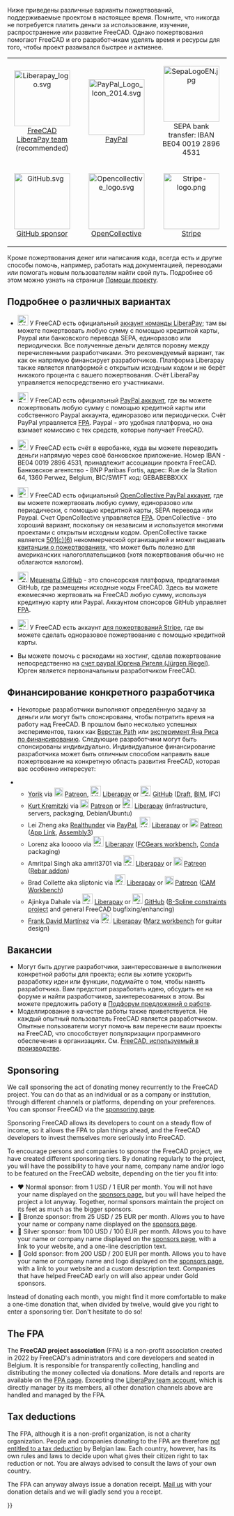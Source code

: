 <languages/>
Ниже приведены различные варианты пожертвований, поддерживаемые проектом в настоящее время. Помните, что никогда не потребуется платить деньги за использование, изучение, распространение или развитие FreeCAD. Однако пожертвования помогают FreeCAD и его разработчикам уделять время и ресурсы для того, чтобы проект развивался быстрее и активнее.
{| align="center" cellpadding="20" style="font-size:120%"
| align=center | [[Image:Liberapay_logo.svg|128px]]
[https://liberapay.com/FreeCAD FreeCAD LiberaPay team] (recommended)
|
| align=center | [[Image:PayPal Logo Icon 2014.svg|128px]]
[https://www.paypal.com/donate/?hosted_button_id=M3Z8BGW6DB69Q PayPal]
|
| align=center | [[Image:SepaLogoEN.jpg|128px]]
SEPA bank transfer: IBAN BE04 0019 2896 4531
|-
| align=center | [[Image:GitHub.svg|128px]]
[https://github.com/sponsors/FreeCAD GitHub sponsor]
|
| align=center | [[Image:Opencollective_logo.svg|128px]]
[https://opencollective.com/freecad OpenCollective]
|
| align=center | [[Image:Stripe-logo.png|128px]]
[https://donate.stripe.com/14k3ei9TYgwFclq145 Stripe]
|}

Кроме пожертвования денег или написания кода, всегда есть и другие способы помочь, например, работать над документацией, переводами или помогать новым пользователям найти свой путь. Подробнее об этом можно узнать на странице [[Help FreeCAD/ru|Помощи проекту]].

<span id="More_details_about_the_different_options"></span>
== Подробнее о различных вариантах ==

* [[File:Liberapay_logo.svg|24px]] У FreeCAD есть официальный [https://liberapay.com/FreeCAD аккаунт команды LiberaPay]; там вы можете пожертвовать любую сумму с помощью кредитной карты, Paypal или банковского перевода SEPA, единоразово или периодически. Все полученные деньги делятся поровну между перечисленными разработчиками. Это рекомендуемый вариант, так как он напрямую финансирует разработчиков. Платформа Liberapay также является платформой с открытым исходным кодом и не берёт никакого процента с вашего пожертвования. Счёт LiberaPay управляется непосредственно его участниками.

* [[File:PayPal Logo Icon 2014.svg|24px]] У FreeCAD есть официальный [https://www.paypal.com/donate/?hosted_button_id=M3Z8BGW6DB69Q PayPal аккаунт], где вы можете пожертвовать любую сумму с помощью кредитной карты или собственного Paypal аккаунта, единоразово или периодически. Счёт PayPal управляется [https://github.com/FreeCAD/FPA FPA]. Paypal - это удобная платформа, но она взимает комиссию с тех средств, которые получает FreeCAD.

* [[File:SepaLogoEN.jpg|24px]] У FreeCAD есть счёт в евробанке, куда вы можете переводить деньги напрямую через своё банковское приложение. Номер IBAN - BE04 0019 2896 4531, принадлежит ассоциации проекта FreeCAD. Банковское агентство - BNP Paribas Fortis, адрес: Rue de la Station 64, 1360 Perwez, Belgium, BIC/SWIFT код: GEBABEBBXXX

* [[File:Opencollective_logo.svg|24px]] У FreeCAD есть официальный [https://opencollective.com/freecad OpenCollective PayPal аккаунт], где вы можете пожертвовать любую сумму, единоразово или периодически, с помощью кредитной карты, SEPA перевода или Paypal. Счет OpenCollective управляется [https://github.com/FreeCAD/FPA FPA]. OpenCollective - это хороший вариант, поскольку он независим и используется многими проектами с открытым исходным кодом. OpenCollective также является [https://en.wikipedia.org/wiki/501(c)_organization 501(c)(6)] некоммерческой организацией и может выдавать [https://docs.opencollective.com/help/financial-contributors/receipts квитанции о пожертвованиях], что может быть полезно для американских налогоплательщиков (хотя пожертвования обычно не облагаются налогом).

* [[File: GitHub.svg|24px]] [https://github.com/sponsors/FreeCAD Меценаты GitHub] - это спонсорская платформа, предлагаемая GitHub, где размещены исходные коды FreeCAD. Здесь вы можете ежемесячно жертвовать на FreeCAD любую сумму, используя кредитную карту или Paypal. Аккаунтом спонсоров GitHub управляет [https://github.com/FreeCAD/FPA FPA]. 

* [[File:Stripe-logo.png|24px]] У FreeCAD есть аккаунт [https://donate.stripe.com/14k3ei9TYgwFclq145 для пожертвований Stripe], где вы можете сделать одноразовое пожертвование с помощью кредитной карты.

* Вы можете помочь с расходами на хостинг, сделав пожертвование непосредственно на [https://www.paypal.com/cgi-bin/webscr?item_name=Donation+to+FreeCAD&cmd=_donations&business=Mail%40juergen-riegel.net счет paypal Юргена Ригеля (Jürgen Riegel)]. Юрген является первоначальным разработчиком FreeCAD.

<span id="Funding_a_specific_developer"></span>
== Финансирование конкретного разработчика ==

* Некоторые разработчики выполняют определённую задачу за деньги или могут быть спонсированы, чтобы потратить время на работу над FreeCAD. В прошлом было несколько успешных экспериментов, таких как [[Path_Workbench/ru|Верстак Path]] или [https://opendeveloperfunding.wordpress.com/ эксперимент Яна Риса по финансированию]. Следующие разработчики могут быть спонсированы индивидуально. Индивидуальное финансирование разработчика может быть отличным способом направить ваше пожертвование на конкретную область развития FreeCAD, которая вас особенно интересует:

** [[User:Yorik|Yorik]] via [[File:patreonporange.png|20px|yorikvanhavre|link=https://www.patreon.com/yorikvanhavre]] [https://www.patreon.com/yorikvanhavre Patreon], [[File:Liberapay_logo.svg|24px]] [https://liberapay.com/yorik Liberapay] or [[File: GitHub.svg|24px]] [https://github.com/sponsors/yorikvanhavre GitHub] ([[Draft_Workbench|Draft]], [[BIM_Workbench|BIM]], IFC)
** [[User:Kkremitzki|Kurt Kremitzki]] via [[File:patreonporange.png|20px|kkremitzki|link=https://www.patreon.com/kkremitzki]] [https://www.patreon.com/kkremitzki Patreon] or [[File:Liberapay_logo.svg|24px]] [https://liberapay.com/kkremitzki Liberapay] (infrastructure, servers, packaging, Debian/Ubuntu)
** Lei Zheng aka [https://github.com/realthunder Realthunder] via [https://www.paypal.com/cgi-bin/webscr?cmd=_s-xclick&hosted_button_id=2SM8GY3U2UUJN PayPal], [[File:Liberapay_logo.svg|24px]] [https://liberapay.com/realthunder/ Liberapay] or [[File:patreonporange.png|20px|Patreon]] [https://www.patreon.com/thundereal Patreon] ([[App_Link|App Link]], [[Assembly3|Assembly3]])
** Lorenz aka looooo via [[File:Liberapay_logo.svg|24px]] [https://liberapay.com/looooo/donate Liberapay] ([https://github.com/looooo/freecad.gears FCGears workbench], [[Conda|Conda]] packaging)
** Amritpal Singh aka amrit3701 via [[File:Liberapay_logo.svg|24px]] [https://liberapay.com/amrit3701 Liberapay] or [[File:patreonporange.png|20px|Patreon]] [https://www.patreon.com/amrit3701 Patreon] ([https://github.com/amrit3701/FreeCAD-Reinforcement Rebar addon])
** Brad Collette aka sliptonic via [[File:Liberapay_logo.svg|24px]] [https://liberapay.com/sliptonic/donate Liberapay] or [[File:patreonporange.png|20px|Patreon]] [https://www.patreon.com/sliptonic Patreon] ([[CAM_Workbench|CAM Workbench]])
** Ajinkya Dahale via [[File:Liberapay_logo.svg|24px]] [https://liberapay.com/ajinkyadahale/ Liberapay] or [[File: GitHub.svg|24px]] [https://github.com/sponsors/AjinkyaDahale/ GitHub] ([https://forum.freecadweb.org/viewtopic.php?f=9&t=71130 B-Spline constraints project] and general FreeCAD bugfixing/enhancing)
** [[User:Mnesarco|Frank David Martínez]] via [[File:Liberapay_logo.svg|24px]] [https://liberapay.com/mnesarco/ Liberapay] ([https://github.com/mnesarco/MarzWorkbench Marz workbench] for guitar design)

<span id="Jobs"></span>
== Вакансии ==

* Могут быть другие разработчики, заинтересованные в выполнении конкретной работы для проекта; если вы хотите ускорить разработку идеи или функции, подумайте о том, чтобы нанять разработчика. Вам предстоит разработать идею, обсудить ее на форуме и найти разработчиков, заинтересованных в этом. Вы можете предложить работу в [https://forum.freecadweb.org/viewforum.php?f=31 Подфорум предложений о работе].
* Моделлирование в качестве работы также приветствуется. Не каждый опытный пользователь FreeCAD является разработчиком. Опытные пользователи могут помочь вам перенести ваши проекты на FreeCAD, что способствует популяризации программного обеспечения в организациях. См. [[FreeCAD_used_in_production/ru|FreeCAD, используемый в производстве]].

== Sponsoring ==

We call sponsoring the act of donating money recurrently to the FreeCAD project. You can do that as an individual or as a company or institution, through different channels or platforms, depending on your preferences. You can sponsor FreeCAD via the [https://www.freecad.org/sponsor.php sponsoring page].

Sponsoring FreeCAD allows its developers to count on a steady flow of income, so it allows the FPA to plan things ahead, and the FreeCAD developers to invest themselves more seriously into FreeCAD.

To encourage persons and companies to sponsor the FreeCAD project, we have created different sponsoring tiers. By donating regularly to the project, you will have the possibility to have your name, company name and/or logo to be featured on the FreeCAD website, depending on the tier you fit into:

* ♥ Normal sponsor: from 1 USD / 1 EUR per month. You will not have your name displayed on the [https://www.freecad.org/sponsor.php sponsors page], but you will have helped the project a lot anyway. Together, normal sponsors maintain the project on its feet as much as the bigger sponsors.
* 🥉 Bronze sponsor: from 25 USD / 25 EUR per month. Allows you to have your name or company name displayed on the [https://www.freecad.org/sponsor.php sponsors page].
* 🥈 Silver sponsor: from 100 USD / 100 EUR per month. Allows you to have your name or company name displayed on the [https://www.freecad.org/sponsor.php sponsors page], with a link to your website, and a one-line description text.
* 🥇 Gold sponsor: from 200 USD / 200 EUR per month. Allows you to have your name or company name and logo displayed on the [https://www.freecad.org/sponsor.php sponsors page], with a link to your website and a custom description text. Companies that have helped FreeCAD early on will also appear under Gold sponsors.

Instead of donating each month, you might find it more comfortable to make a one-time donation that, when divided by twelve, would give you right to enter a sponsoring tier. Don't hesitate to do so!

== The FPA ==

The '''FreeCAD project association''' (FPA) is a non-profit association created in 2022 by FreeCAD's administrators and core developers and seated in Belgium. It is responsible for transparently collecting, handling and distributing the money collected via donations. More details and reports are available on the [https://github.com/FreeCAD/FPA FPA page]. Excepting the [https://liberapay.com/FreeCAD LiberaPay team account], which is directly manager by its members, all other donation channels above are handled and managed by the FPA.

== Tax deductions ==

The FPA, although it is a non-profit organization, is not a charity organization. People and companies donating to the FPA are therefore [https://finances.belgium.be/fr/particuliers/avantages_fiscaux/dons not entitled to a tax deduction] by Belgian law. Each country, however, has its own rules and laws to decide upon what gives their citizen right to tax reduction or not. You are always advised to consult the laws of your own country.

The FPA can anyway always issue a donation receipt. [mailto:fpa@freecad.org Mail us] with your donation details and we will gladly send you a receipt.

{{Userdocnavi{{#translation:}}}}